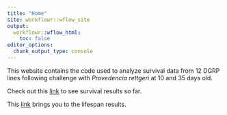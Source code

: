 ```yaml
---
title: "Home"
site: workflowr::wflow_site
output:
  workflowr::wflow_html:
    toc: false
editor_options:
  chunk_output_type: console
---
```


This website contains the code used to analyze survival data from 12 DGRP lines following challenge with *Provedencia rettgeri* at 10 and 35 days old. 

Check out this [link](survival.html) to see survival results so far.

This [link](lifespan.html) brings you to the lifespan results.
